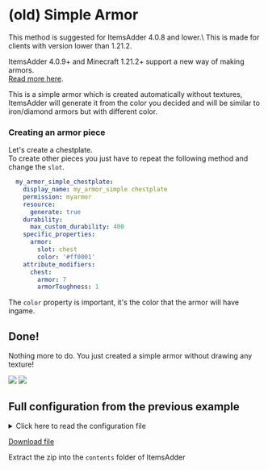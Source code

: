 # (old) Simple Armor


<Warning>
This method is suggested for ItemsAdder 4.0.8 and lower.\
This is made for clients with version lower than 1.21.2.

ItemsAdder 4.0.9+ and Minecraft 1.21.2+ support a new way of making armors.\
[Read more here](/armors).&#x20;
</Warning>


This is a simple armor which is created automatically without textures, ItemsAdder will generate it from the color you decided and will be similar to iron/diamond armors but with different color.

### Creating an armor piece

Let's create a chestplate.\
To create other pieces you just have to repeat the following method and change the `slot`.

```yaml
  my_armor_simple_chestplate:
    display_name: my_armor_simple chestplate
    permission: myarmor
    resource:
      generate: true
    durability:
      max_custom_durability: 400
    specific_properties:
      armor:
        slot: chest
        color: '#ff0001'
    attribute_modifiers:
      chest:
        armor: 7
        armorToughness: 1
```

The `color` property is important, it's the color that the armor will have ingame.

## Done!

Nothing more to do. You just created a simple armor without drawing any texture!

<img src="/assets/images/armor_items_preview_tutorial.png" />

<img src="/assets/images/armor_items_preview_tutorial_2.png" />

## Full configuration from the previous example

<details>

<summary>Click here to read the configuration file</summary>

```yaml
info:
  namespace: my_items
items:
  my_armor_simple_helmet:
    display_name: my_armor_simple helmet
    permission: my_armor_simple
    resource:
      generate: true
    durability:
      max_custom_durability: 275
    specific_properties:
      armor:
        slot: head
        color: '#ff0001'
    attribute_modifiers:
      head:
        armor: 9
        armorToughness: 1
  my_armor_simple_chestplate:
    display_name: my_armor_simple chestplate
    permission: myarmor
    resource:
      generate: true
    durability:
      max_custom_durability: 400
    specific_properties:
      armor:
        slot: chest
        color: '#ff0001'
    attribute_modifiers:
      chest:
        armor: 7
        armorToughness: 1
  my_armor_simple_leggings:
    display_name: my_armor_simple leggings
    permission: myarmor
    resource:
      generate: true
    durability:
      max_custom_durability: 375
    specific_properties:
      armor:
        slot: legs
        color: '#ff0001'
    attribute_modifiers:
      legs:
        armor: 5
        armorToughness: 1
  my_armor_simple_boots:
    display_name: my_armor_simple boots
    permission: myarmor
    resource:
      generate: true
    durability:
      max_custom_durability: 325
    specific_properties:
      armor:
        slot: FEET
        color: '#ff0001'
    attribute_modifiers:
      feet:
        armor: 3
        armorToughness: 1
```



</details>


[Download file](assets/files/myarmor_example_simple.zip)

Extract the zip into the `contents` folder of ItemsAdder